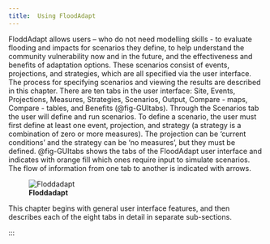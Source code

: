 ```yaml
---
title: 	Using FloodAdapt
---
```


FloddAdapt allows users – who do not need modelling skills - to evaluate flooding and impacts for scenarios they define, to help understand the community vulnerability now and in the future, and the effectiveness and benefits of adaptation options. These scenarios consist of events, projections, and strategies, which are all specified via the user interface. The process for specifying scenarios and viewing the results are described in this chapter. 
There are ten tabs in the user interface: Site, Events, Projections, Measures, Strategies, Scenarios, Output, Compare - maps, Compare - tables, and Benefits (@fig-GUItabs).  Through the Scenarios tab the user will define and run scenarios. To define a scenario, the user must first define at least one event, projection, and strategy (a strategy is a combination of zero or more measures). The projection can be ‘current conditions’ and the strategy can be ‘no measures’, but they must be defined. @fig-GUItabs shows the tabs of the FloodAdapt user interface and indicates with orange fill which ones require input to simulate scenarios. The flow of information from one tab to another is indicated with arrows.

![**Floddadapt**](../_static/images/GUI_Tabs.drawio.svg){#fig-GUItabs}

This chapter begins with general user interface features, and then describes each of the eight tabs in detail in separate sub-sections.


:::

